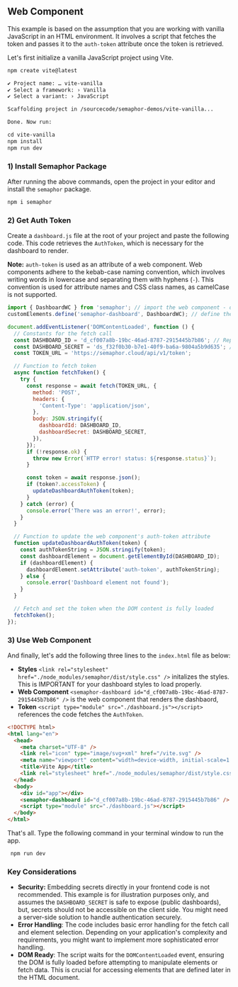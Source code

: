 ## **Web Component**

This example is based on the assumption that you are working with vanilla JavaScript in an HTML environment. It involves a script that fetches the token and passes it to the `auth-token` attribute once the token is retrieved.

Let's first initialize a vanilla JavaScript project using Vite.

```markdown
npm create vite@latest

✔ Project name: … vite-vanilla
✔ Select a framework: › Vanilla
✔ Select a variant: › JavaScript

Scaffolding project in /sourcecode/semaphor-demos/vite-vanilla...

Done. Now run:

cd vite-vanilla
npm install
npm run dev
```

### **1) Install Semaphor Package**

After running the above commands, open the project in your editor and install the `semaphor` package.

```markdown copy
npm i semaphor
```

### **2) Get Auth Token**

Create a `dashboard.js` file at the root of your project and paste the following code. This code retrieves the `AuthToken`, which is necessary for the dashboard to render.

**Note:** `auth-token` is used as an attribute of a web component. Web components adhere to the kebab-case naming convention, which involves writing words in lowercase and separating them with hyphens (`-`). This convention is used for attribute names and CSS class names, as camelCase is not supported.

```jsx filename="dashboard.js" copy {1-2, 6-8}
import { DashboardWC } from 'semaphor'; // import the web component - denoted by WC suffix.
customElements.define('semaphor-dashboard', DashboardWC); // define the web component.

document.addEventListener('DOMContentLoaded', function () {
  // Constants for the fetch call
  const DASHBOARD_ID = 'd_cf007a8b-19bc-46ad-8787-2915445b7b86'; // Replace with your actual dashboard ID
  const DASHBOARD_SECRET = 'ds_f32f0b30-b7e1-40f9-ba6a-9804a5b9d635'; // Replace with your actual dashboard secret
  const TOKEN_URL = 'https://semaphor.cloud/api/v1/token';

  // Function to fetch token
  async function fetchToken() {
    try {
      const response = await fetch(TOKEN_URL, {
        method: 'POST',
        headers: {
          'Content-Type': 'application/json',
        },
        body: JSON.stringify({
          dashboardId: DASHBOARD_ID,
          dashboardSecret: DASHBOARD_SECRET,
        }),
      });
      if (!response.ok) {
        throw new Error(`HTTP error! status: ${response.status}`);
      }

      const token = await response.json();
      if (token?.accessToken) {
        updateDashboardAuthToken(token);
      }
    } catch (error) {
      console.error('There was an error!', error);
    }
  }

  // Function to update the web component's auth-token attribute
  function updateDashboardAuthToken(token) {
    const authTokenString = JSON.stringify(token);
    const dashboardElement = document.getElementById(DASHBOARD_ID);
    if (dashboardElement) {
      dashboardElement.setAttribute('auth-token', authTokenString);
    } else {
      console.error('Dashboard element not found');
    }
  }

  // Fetch and set the token when the DOM content is fully loaded
  fetchToken();
});
```

### **3) Use Web Component**

And finally, let's add the following three lines to the `index.html` file as below:

- **Styles** `<link rel="stylesheet" href="./node_modules/semaphor/dist/style.css" />` initalizes the styles. This is IMPORTANT for your dashboard styles to load properly.
- **Web Component** `<semaphor-dashboard id="d_cf007a8b-19bc-46ad-8787-2915445b7b86" />` is the web component that renders the dashbaord,
- **Token** `<script type="module" src="./dashboard.js"></script>` references the code fetches the `AuthToken`.

```html {8, 12-13} filename="index.html" copy
<!DOCTYPE html>
<html lang="en">
  <head>
    <meta charset="UTF-8" />
    <link rel="icon" type="image/svg+xml" href="/vite.svg" />
    <meta name="viewport" content="width=device-width, initial-scale=1.0" />
    <title>Vite App</title>
    <link rel="stylesheet" href="./node_modules/semaphor/dist/style.css" />
  </head>
  <body>
    <div id="app"></div>
    <semaphor-dashboard id="d_cf007a8b-19bc-46ad-8787-2915445b7b86" />
    <script type="module" src="./dashboard.js"></script>
  </body>
</html>
```

That's all. Type the following command in your terminal window to run the app.

``` markdown copy
 npm run dev
```

### **Key Considerations**

- **Security:** Embedding secrets directly in your frontend code is not recommended. This example is for illustration purposes only, and assumes the `DASHBOARD_SECRET` is safe to expose (public dashboards), but, secrets should not be accessible on the client side. You might need a server-side solution to handle authentication securely.
- **Error Handling**: The code includes basic error handling for the fetch call and element selection. Depending on your application's complexity and requirements, you might want to implement more sophisticated error handling.
- **DOM Ready**: The script waits for the `DOMContentLoaded` event, ensuring the DOM is fully loaded before attempting to manipulate elements or fetch data. This is crucial for accessing elements that are defined later in the HTML document.

